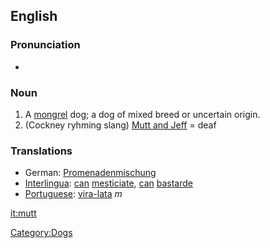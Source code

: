 ==English==
===Pronunciation===
*{{audio|en-us-mutt.ogg|Audio (US)}}

=== Noun===
# A [[mongrel]] dog; a dog of mixed breed or uncertain origin.
# (Cockney ryhming slang) [[Mutt and Jeff]] = deaf

=== Translations ===
* German: [[Promenadenmischung]] {{f}}
* [[Interlingua]]: [[can]] [[mesticiar|mesticiate]], [[can]] [[bastarde]]
* [[Portuguese]]: [[vira-lata]] ''m''
[[Category:Dogs]]

[[it:mutt]]